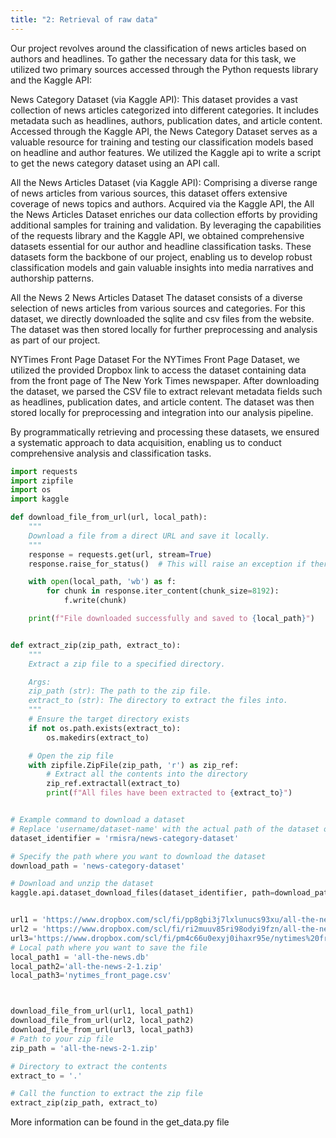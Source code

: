 ```yaml
---
title: "2: Retrieval of raw data"
---
```


Our project revolves around the classification of news articles based on authors and headlines. To gather the necessary data for this task, we utilized two primary sources accessed through the Python requests library and the Kaggle API:

News Category Dataset (via Kaggle API):
This dataset provides a vast collection of news articles categorized into different categories. It includes metadata such as headlines, authors, publication dates, and article content.
Accessed through the Kaggle API, the News Category Dataset serves as a valuable resource for training and testing our classification models based on headline and author features.
We utilized the Kaggle api to write a script to get the news category dataset using an API call.

All the News Articles Dataset (via Kaggle API):
Comprising a diverse range of news articles from various sources, this dataset offers extensive coverage of news topics and authors.
Acquired via the Kaggle API, the All the News Articles Dataset enriches our data collection efforts by providing additional samples for training and validation.
By leveraging the capabilities of the requests library and the Kaggle API, we obtained comprehensive datasets essential for our author and headline classification tasks. These datasets form the backbone of our project, enabling us to develop robust classification models and gain valuable insights into media narratives and authorship patterns.

All the News 2 News Articles Dataset
The dataset consists of a diverse selection of news articles from various sources and categories. For this dataset, we directly downloaded the sqlite and csv files from the website. The dataset was then stored locally for further preprocessing and analysis as part of our project.

NYTimes Front Page Dataset
For the NYTimes Front Page Dataset, we utilized the provided Dropbox link to access the dataset containing data from the front page of The New York Times newspaper. After downloading the dataset, we parsed the CSV file to extract relevant metadata fields such as headlines, publication dates, and article content.
The dataset was then stored locally for preprocessing and integration into our analysis pipeline.

By programmatically retrieving and processing these datasets, we ensured a systematic approach to data acquisition, enabling us to conduct comprehensive analysis and classification tasks.

```python
import requests
import zipfile
import os
import kaggle

def download_file_from_url(url, local_path):
    """
    Download a file from a direct URL and save it locally.
    """
    response = requests.get(url, stream=True)
    response.raise_for_status()  # This will raise an exception if there is an error

    with open(local_path, 'wb') as f:
        for chunk in response.iter_content(chunk_size=8192):
            f.write(chunk)

    print(f"File downloaded successfully and saved to {local_path}")


def extract_zip(zip_path, extract_to):
    """
    Extract a zip file to a specified directory.

    Args:
    zip_path (str): The path to the zip file.
    extract_to (str): The directory to extract the files into.
    """
    # Ensure the target directory exists
    if not os.path.exists(extract_to):
        os.makedirs(extract_to)

    # Open the zip file
    with zipfile.ZipFile(zip_path, 'r') as zip_ref:
        # Extract all the contents into the directory
        zip_ref.extractall(extract_to)
        print(f"All files have been extracted to {extract_to}")


# Example command to download a dataset
# Replace 'username/dataset-name' with the actual path of the dataset on Kaggle
dataset_identifier = 'rmisra/news-category-dataset'

# Specify the path where you want to download the dataset
download_path = 'news-category-dataset'

# Download and unzip the dataset
kaggle.api.dataset_download_files(dataset_identifier, path=download_path, unzip=True)


url1 = 'https://www.dropbox.com/scl/fi/pp8gbi3j7lxlunucs93xu/all-the-news.db?rlkey=iy65g92gd7bsaligula1disfn&e=1&dl=1'
url2 = 'https://www.dropbox.com/scl/fi/ri2muuv85ri98odyi9fzn/all-the-news-2-1.zip?rlkey=8qeq5kpg5btk3vq5nbx2aojxx&e=1&dl=1'
url3='https://www.dropbox.com/scl/fi/pm4c66u0exyj0ihaxr95e/nytimes%20front%20page.csv?rlkey=7mus7otnczy9w9q8wr3bo52ga&e=1&dl=1'
# Local path where you want to save the file
local_path1 = 'all-the-news.db'
local_path2='all-the-news-2-1.zip'
local_path3='nytimes_front_page.csv'



download_file_from_url(url1, local_path1)
download_file_from_url(url2, local_path2)
download_file_from_url(url3, local_path3)
# Path to your zip file
zip_path = 'all-the-news-2-1.zip'

# Directory to extract the contents
extract_to = '.'

# Call the function to extract the zip file
extract_zip(zip_path, extract_to)

```

More information can be found in the get_data.py file